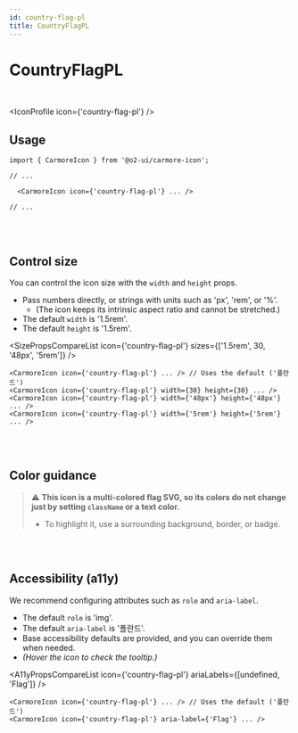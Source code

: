 ```yaml
---
id: country-flag-pl
title: CountryFlagPL
---
```




# CountryFlagPL

<br />

<IconProfile icon={'country-flag-pl'} />

## Usage

```tsx
import { CarmoreIcon } from '@o2-ui/carmore-icon';

// ...

  <CarmoreIcon icon={'country-flag-pl'} ... />

// ...
```

<br />
<br />

## Control size

You can control the icon size with the `width` and `height` props.

- Pass numbers directly, or strings with units such as 'px', 'rem', or '%'.
  - (The icon keeps its intrinsic aspect ratio and cannot be stretched.)
- The default `width` is '1.5rem'.
- The default `height` is '1.5rem'.

<SizePropsCompareList icon={'country-flag-pl'} sizes={['1.5rem', 30, '48px', '5rem']} />

```tsx
<CarmoreIcon icon={'country-flag-pl'} ... /> // Uses the default ('폴란드')
<CarmoreIcon icon={'country-flag-pl'} width={30} height={30} ... />
<CarmoreIcon icon={'country-flag-pl'} width={'48px'} height={'48px'} ... />
<CarmoreIcon icon={'country-flag-pl'} width={'5rem'} height={'5rem'} ... />
```

<br />
<br />

## Color guidance

> ⚠️ <b>This icon is a multi-colored flag SVG, so its colors do not change just by setting `className` or a text color.</b>
>
> - To highlight it, use a surrounding background, border, or badge.

<br />
<br />

## Accessibility (a11y)

We recommend configuring attributes such as `role` and `aria-label`.

- The default `role` is 'img'.
- The default `aria-label` is '폴란드'.
- Base accessibility defaults are provided, and you can override them when needed.
- _(Hover the icon to check the tooltip.)_

<A11yPropsCompareList icon={'country-flag-pl'} ariaLabels={[undefined, 'Flag']} />

```tsx
<CarmoreIcon icon={'country-flag-pl'} ... /> // Uses the default ('폴란드')
<CarmoreIcon icon={'country-flag-pl'} aria-label={'Flag'} ... />
```
